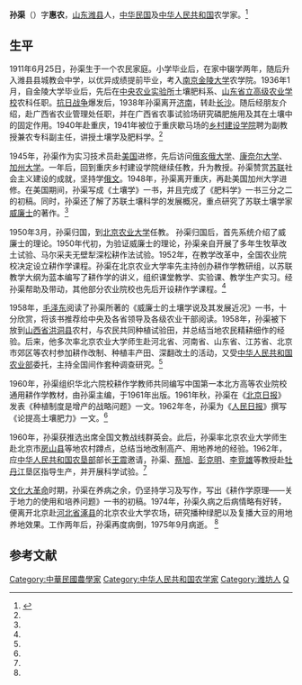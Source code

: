 {{otheruses|subject=[[山东|山东]][[潍县|潍县]]人，[[中华民国|中华民国]]及[[中华人民共和国|中华人民共和国]]农学家|other=江苏南通人，中华民国立法委员，中国民主社会党党员|孫渠 (南通)}}
'''孙渠'''（{{bd|1911年|6月25日|1975年|9月}}）字'''惠农'''，[[山东|山东]][[潍县|潍县]]人，[[中华民国|中华民国]]及[[中华人民共和国|中华人民共和国]]农学家。<ref name=gmw>{{Cite web |url=http://www.gmw.cn/content/2005-12/31/content_351837.htm |title=中国耕作学科的主要奠基人――孙渠，光明网，2005-12-31 |accessdate=2013-07-02 |archive-date=2012-11-14 |archive-url=https://web.archive.org/web/20121114084058/http://www.gmw.cn/content/2005-12/31/content_351837.htm |dead-url=no }}</ref>

==生平==
1911年6月25日，孙渠生于一个农民家庭。小学毕业后，在家中辍学两年，随后升入潍县县城教会中学，以优异成绩提前毕业，考入[[南京|南京]][[金陵大学|金陵大学]]农学院。1936年1月，自金陵大学毕业后，先后在[[中央农业实验所|中央农业实验所]]土壤肥料系、[[山东省立高级农业学校|山东省立高级农业学校]]农科任职。[[抗日战争|抗日战争]]爆发后，1938年孙渠离开[[济南|济南]]，转赴[[长沙|长沙]]。随后经朋友介绍，赴广西省农业管理处任职，并在广西省农事试验场研究磷肥施用及其在土壤中的固定作用。1940年赴重庆，1941年被位于重庆歇马场的[[乡村建设学院|乡村建设学院]]聘为副教授兼农专科副主任，讲授土壤学及肥料学。<ref name=gmw/>

1945年，孙渠作为实习技术员赴[[美国|美国]]进修，先后访问[[俄亥俄大学|俄亥俄大学]]、[[康奈尔大学|康奈尔大学]]、[[加州大学|加州大学]]。一年后，回到重庆乡村建设学院继续任教，升为教授。孙渠赞赏[[苏联|苏联]]社会主义建设的成就，坚持学[[俄文|俄文]]。1948年，孙渠离开重庆，再赴美国加州大学进修。在美国期间，孙渠写成《土壤学》一书，并且完成了《肥料学》一书三分之二的初稿。同时，孙渠还了解了苏联土壤科学的发展概况，重点研究了苏联土壤学家[[威廉士|威廉士]]的著作。<ref name=gmw/>

1950年3月，孙渠归国，到[[北京农业大学|北京农业大学]]任教。 孙渠归国后，首先系统介绍了威廉士的理论。1950年代初，为验证威廉士的理论，孙渠亲自开展了多年生牧草改土试验、马尔采夫无壁犁深松耕作法试验。1952年，在教学改革中，全国农业院校决定设立耕作学课程。孙渠在北京农业大学率先主持创办耕作学教研组，以苏联教学大纲为蓝本编写了耕作学的讲义，组织课堂教学、实验课、教学生产实习。经孙渠帮助及带动，其他部分农业院校也先后开设耕作学课程。<ref name=gmw/>

1958年，[[毛泽东|毛泽东]]阅读了孙渠所著的《威廉士的土壤学说及其发展近况》一书，十分欣赏，将该书推荐给中央及各省领导及各级农业干部阅读。1958年，孙渠被下放到[[山西省|山西省]][[洪洞县|洪洞县]]农村，与农民共同种植试验田，并总结当地农民精耕细作的经验。后来，他多次率北京农业大学师生赴河北省、河南省、山东省、江苏省、北京市郊区等农村参加耕作改制、种植丰产田、深翻改土的活动，又受[[中华人民共和国农业部|中华人民共和国农业部]]委托，主持全国间作套种调查研究。<ref name=gmw/>

1960年，孙渠组织华北六院校耕作学教师共同编写中国第一本北方高等农业院校通用耕作学教材，由孙渠主编，于1961年出版。1961年秋，孙渠在《[[北京日报|北京日报]]》发表《种植制度是增产的战略问题》一文。1962年冬，孙渠为《[[人民日报|人民日报]]》撰写《论提高土壤肥力》一文。<ref name=gmw/>

1960年，孙渠获推选出席全国文教战线群英会。此后，孙渠率北京农业大学师生赴北京市[[房山县|房山县]]等地农村蹲点，总结当地改制高产、用地养地的经验。1962年，应[[中华人民共和国农垦部|中华人民共和国农垦部]]部长[[王震|王震]]邀请，孙渠、[[蔡旭|蔡旭]]、[[彭克明|彭克明]]、[[李竞雄|李竞雄]]等教授赴[[牡丹江|牡丹江]]垦区指导生产，并开展科学试验。<ref name=gmw/>

[[文化大革命|文化大革命]]时期，孙渠在养病之余，仍坚持学习及写作，写出《耕作学原理――关于地力的使用和培养问题》一书的初稿。1974年，孙渠久病之后病情略有好转，便离开北京赴[[河北省|河北省]][[涿县|涿县]]的北京农业大学农场，研究播种绿肥以及复播大豆的用地养地效果。工作两年后，孙渠再度病倒，1975年9月病逝。 <ref name=gmw/>

==参考文献==
{{reflist}}

{{DEFAULTSORT:Sun孙}}
[[Category:中華民國農學家|Category:中華民國農學家]]
[[Category:中华人民共和国农学家|Category:中华人民共和国农学家]]
[[Category:潍坊人|Category:潍坊人]]
[[Category:孙姓|Q]]